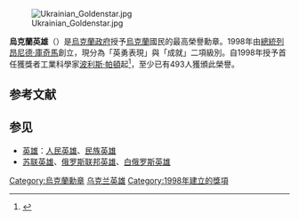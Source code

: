 [[File:Ukrainian_Goldenstar.jpg|thumb]]

'''烏克蘭英雄'''（{{lang-ua|Герой України}}）是[[烏克蘭政府|烏克蘭政府]]授予[[烏克蘭|烏克蘭]]國民的最高榮譽勳章。1998年由[[烏克蘭總統|總統]][[列昂尼德·庫奇馬|列昂尼德·庫奇馬]]創立，現分為「英勇表現」與「成就」二項級別。自1998年授予首任獲獎者工業科學家[[波利斯·帕頓|波利斯·帕頓]]起<ref>{{cite web |url = http://www.ukrainianstudies.org/aaus-list/0208/msg00044.html |title=帕頓獲頒為首位烏克蘭英雄 |access-date=2009-09-13 |archive-date=2016-03-04 |archive-url = https://web.archive.org/web/20160304104905/http://www.ukrainianstudies.org/aaus-list/0208/msg00044.html |dead-url=no }}</ref>，至少已有493人獲頒此榮譽。

== 参考文献 ==
{{Reflist}}

== 参见 ==
{{Portal|乌克兰|人物}}
* [[英雄|英雄]]：[[人民英雄|人民英雄]]、[[民族英雄|民族英雄]]
* [[苏联英雄|苏联英雄]]、[[俄罗斯联邦英雄|俄罗斯联邦英雄]]、[[白俄罗斯英雄|白俄罗斯英雄]]

[[Category:烏克蘭勳章|Category:烏克蘭勳章]]
[[Category:乌克兰英雄|]]
[[Category:1998年建立的獎項|Category:1998年建立的獎項]]

{{乌克兰小作品}}